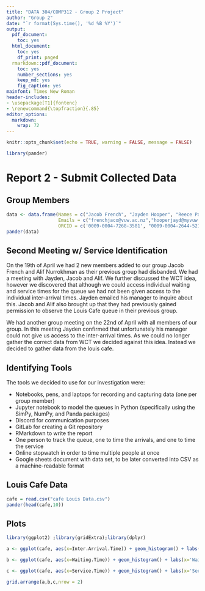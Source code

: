 ```yaml
---
title: "DATA 304/COMP312 - Group 2 Project"
author: "Group 2"
date: "`r format(Sys.time(), '%d %B %Y')`"
output:
  pdf_document:
    toc: yes
  html_document:
    toc: yes
    df_print: paged
  rmarkdown::pdf_document:
    toc: yes
    number_sections: yes
    keep_md: yes
    fig_caption: yes
mainfont: Times New Roman
header-includes:
- \usepackage[T1]{fontenc}
- \renewcommand{\topfraction}{.85}
editor_options: 
  markdown: 
    wrap: 72
---
```


```r
knitr::opts_chunk$set(echo = TRUE, warning = FALSE, message = FALSE)
```

```r
library(pander)
```

# Report 2 - Submit Collected Data

## Group Members

```r

data <- data.frame(Names = c("Jacob French", "Jayden Hooper", "Reece Pacia", "Alif Nurrokhman", "Aston Robbins","James Boyle"),
                   Emails = c("frenchjaco@vuw.ac.nz","hooperjayd@myvuw.ac.nz","paciareec@myvuw.ac.nz", "nurrokmuha@my.vuw.ac.nz","robbinasto@myvuw.ac.nz","boylejame1@myvuw.ac.nz"),
                   ORCID = c('0009-0004-7268-3581', "0009-0004-2644-5216","0009-0001-4748-604X", "0009-0008-7814-9231", "0009-0005-2959-883X","0009-0002-1177-2922" ))
pander(data)                  
```

## Second Meeting w/ Service Identification

On the 19th of April we had 2 new members added to our group Jacob
French and Alif Nurrokhman as their previous group had disbanded. We had
a meeting with Jayden, Jacob and Alif. We further discussed the WCT
idea, however we discovered that although we could access individual
waiting and service times for the queue we had not been given access to
the individual inter-arrival times. Jayden emailed his manager to
inquire about this. Jacob and Alif also brought up that they had
previously gained permission to observe the Louis Cafe queue in their
previous group.

We had another group meeting on the 22nd of April with all members of
our group. In this meeting Jayden confirmed that unfortunately his
manager could not give us access to the inter-arrival times. As we could
no longer gather the correct data from WCT we decided against this idea.
Instead we decided to gather data from the louis cafe.

## Identifying Tools

The tools we decided to use for our investigation were:

-   Notebooks, pens, and laptops for recording and capturing data (one
    per group member)
-   Jupyter notebook to model the queues in Python (specifically using
    the SimPy, NumPy, and Panda packages)
-   Discord for communication purposes
-   GitLab for creating a Git repository
-   RMarkdown to write the report
-   One person to track the queue, one to time the arrivals, and one to
    time the service
-   Online stopwatch in order to time multiple people at once
-   Google sheets document with data set, to be later converted into CSV
    as a machine-readable format

## Louis Cafe Data

```r
cafe = read.csv("cafe Louis Data.csv")
pander(head(cafe,10))
```

## Plots

```r
library(ggplot2) ;library(gridExtra);library(dplyr)

a <- ggplot(cafe, aes(x=Inter.Arrival.Time)) + geom_histogram() + labs(x='Inter-Arrival Time (Seconds',y ="Count")

b <- ggplot(cafe, aes(x=Waiting.Time)) + geom_histogram() + labs(x='Waiting Time (seconds)',y ="Count")

c <- ggplot(cafe, aes(x=Service.Time)) + geom_histogram() + labs(x='Service Times (seconds)',y ="Count")

grid.arrange(a,b,c,nrow = 2)
```
